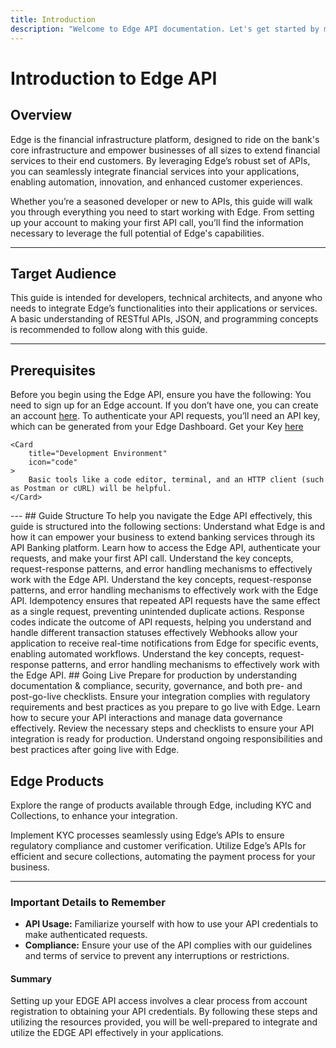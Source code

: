```yaml
---
title: Introduction
description: "Welcome to Edge API documentation. Let's get started by making Edge yours."
---
```


# Introduction to Edge API

## Overview

Edge is the financial infrastructure platform, designed to ride on the bank's core infrastructure and empower businesses of all sizes to extend financial services to their end customers. By leveraging Edge’s robust set of APIs, you can seamlessly integrate financial services into your applications, enabling automation, innovation, and enhanced customer experiences.

Whether you’re a seasoned developer or new to APIs, this guide will walk you through everything you need to start working with Edge. From setting up your account to making your first API call, you’ll find the information necessary to leverage the full potential of Edge's capabilities.

---
## Target Audience

This guide is intended for developers, technical architects, and anyone who needs to integrate Edge’s functionalities into their applications or services. A basic understanding of RESTful APIs, JSON, and programming concepts is recommended to follow along with this guide.

---
## Prerequisites

Before you begin using the Edge API, ensure you have the following:
<CardGroup cols={3}>
	<Card
		title="Sign Up for an Edge Account"
		icon="user-plus"
	>
		You need to sign up for an Edge account. If you don’t have one, you can create an account [here](https://dev.withedge.co/auth/register).
	</Card>
	<Card
		title="Get Your API Key"
		icon="key"
	>
		To authenticate your API requests, you’ll need an API key, which can be generated from your Edge Dashboard. Get your Key [here](https://dev.withedge.co/dashboard/settings/api-credentials)
	</Card>

	<Card
		title="Development Environment" 
		icon="code"
	>
		Basic tools like a code editor, terminal, and an HTTP client (such as Postman or cURL) will be helpful.
	</Card>
</CardGroup>
---
## Guide Structure
To help you navigate the Edge API effectively, this guide is structured into the following sections:

<CardGroup cols={3}>
	<Card
		title="Introduction"
		icon="play"
		href="#"
	>
		Understand what Edge is and how it can empower your business to extend banking services through its API Banking platform.
	</Card>
	<Card
		title="Getting Started"
		icon="rocket"
		href="onboarding"
	>
		Learn how to access the Edge API, authenticate your requests, and make your first API call.
	</Card>
	<Card
		title="Authentication"
		icon="key"
		href="authentication"
	>
		Understand the key concepts, request-response patterns, and error handling mechanisms to effectively work with the Edge API.
	</Card>
</CardGroup>
<CardGroup cols={2}>
	<Card
		title="Data Encryption"
		icon="file-lock"
		href="encryption"
	>
		Understand the key concepts, request-response patterns, and error handling mechanisms to effectively work with the Edge API.
	</Card>
	<Card
		title="Environment"
		icon="envira"
		href="environment"
	>
		Idempotency ensures that repeated API requests have the same effect as a single request, preventing unintended duplicate actions.
	</Card>
</CardGroup>
<CardGroup cols={3}>
	<Card
		title="Response Code"
		icon="code"
		href="response"
	>
		Response codes indicate the outcome of API requests, helping you understand and handle different transaction statuses effectively
	</Card>
	<Card
		title="Webhook"
		icon="webhook"
		href="webhook"
	>
		Webhooks allow your application to receive real-time notifications from Edge for specific events, enabling automated workflows.
	</Card>
	<Card
		title="Indemptoency"
		icon="repeat"
		href="indempotenty"
	>
		Understand the key concepts, request-response patterns, and error handling mechanisms to effectively work with the Edge API.
	</Card>
</CardGroup>
## Going Live
Prepare for production by understanding documentation & compliance, security, governance, and both pre- and post-go-live checklists.
<CardGroup cols={2}>
	<Card
		title="Documentation & Compliance"
		icon="file-alt"
	>
		Ensure your integration complies with regulatory requirements and best practices as you prepare to go live with Edge.
	</Card>
	<Card
		title="Security and Governance"
		icon="shield-alt"
	>
		Learn how to secure your API interactions and manage data governance effectively.
	</Card>
</CardGroup>
<CardGroup cols={2}>
	<Card
		title="Pre Go-Live & Checklists"
		icon="clipboard-list"
	>
		Review the necessary steps and checklists to ensure your API integration is ready for production.
	</Card>
	<Card
		title="Post Go-Live"
		icon="tachometer-alt"
	>
		Understand ongoing responsibilities and best practices after going live with Edge.
	</Card>
</CardGroup>

## Edge Products
Explore the range of products available through Edge, including KYC and Collections, to enhance your integration.

<CardGroup cols={2}>
	<Card
		title="KYC"
		icon="id-card"
	>
		Implement KYC processes seamlessly using Edge’s APIs to ensure regulatory compliance and customer verification.
	</Card>
	<Card
		title="Collections"
		icon="money-bill-wave"
	>
		Utilize Edge’s APIs for efficient and secure collections, automating the payment process for your business.
	</Card>
</CardGroup>

---

### Important Details to Remember

- **API Usage:** Familiarize yourself with how to use your API credentials to make authenticated requests.
- **Compliance:** Ensure your use of the API complies with our guidelines and terms of service to prevent any interruptions or restrictions.

#### Summary

Setting up your EDGE API access involves a clear process from account registration to obtaining your API credentials. By following these steps and utilizing the resources provided, you will be well-prepared to integrate and utilize the EDGE API effectively in your applications.
